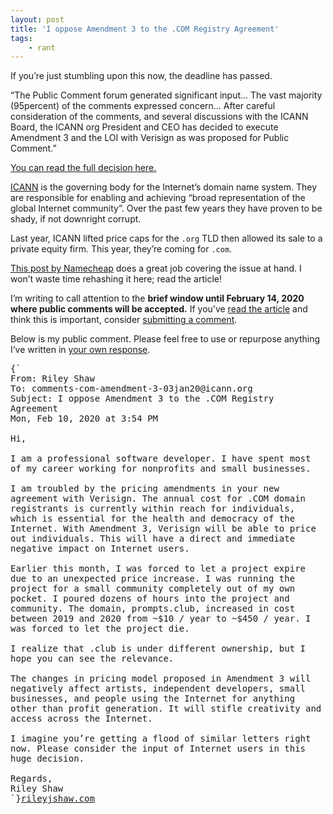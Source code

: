 ```yaml
---
layout: post
title: 'I oppose Amendment 3 to the .COM Registry Agreement'
tags:
    - rant
---
```



<BlogBanner type="update" date="2020-03-28">

If you’re just stumbling upon this now, the deadline has passed.

“The Public Comment forum generated significant input… The vast majority (95percent) of the comments expressed concern… After careful consideration of the comments, and several discussions with the ICANN Board, the ICANN org President and CEO has decided to execute Amendment 3 and the LOI with Verisign as was proposed for Public Comment.”

[You can read the full decision here.](https://www.icann.org/sites/default/files/tlds/com/com-decision-document-27mar20-en.pdf)

</BlogBanner>

[ICANN](https://en.wikipedia.org/wiki/ICANN) is the governing body for the Internet’s domain name system. They are responsible for enabling and achieving “broad representation of the global Internet community”. Over the past few years they have proven to be shady, if not downright corrupt.

Last year, ICANN lifted price caps for the `.org` TLD then allowed its sale to a private equity firm. This year, they’re coming for `.com`.

[This post by Namecheap](https://www.namecheap.com/blog/icann-allows-com-price-increases-gets-more-money) does a great job covering the issue at hand. I won’t waste time rehashing it here; read the article!

I’m writing to call attention to the **brief window until February 14, 2020 where public comments will be accepted.** If you’ve [read the article](https://www.namecheap.com/blog/icann-allows-com-price-increases-gets-more-money) and think this is important, consider [submitting a comment](https://www.icann.org/public-comments/com-amendment-3-2020-01-03-en/mail_form).

Below is my public comment. Please feel free to use or repurpose anything I’ve written in [your own response](https://www.icann.org/public-comments/com-amendment-3-2020-01-03-en/mail_form).

<pre style="white-space: pre-wrap">{`
From: Riley Shaw <email redacted>
To: comments-com-amendment-3-03jan20@icann.org
Subject: I oppose Amendment 3 to the .COM Registry Agreement
Mon, Feb 10, 2020 at 3:54 PM

Hi,

I am a professional software developer. I have spent most of my career working for nonprofits and small businesses.

I am troubled by the pricing amendments in your new agreement with Verisign. The annual cost for .COM domain registrants is currently within reach for individuals, which is essential for the health and democracy of the Internet. With Amendment 3, Verisign will be able to price out individuals. This will have a direct and immediate negative impact on Internet users.

Earlier this month, I was forced to let a project expire due to an unexpected price increase. I was running the project for a small community completely out of my own pocket. I poured dozens of hours into the project and community. The domain, prompts.club, increased in cost between 2019 and 2020 from ~$10 / year to ~$450 / year. I was forced to let the project die.

I realize that .club is under different ownership, but I hope you can see the relevance.

The changes in pricing model proposed in Amendment 3 will negatively affect artists, independent developers, small businesses, and people using the Internet for anything other than profit generation. It will stifle creativity and access across the Internet.

I imagine you’re getting a flood of similar letters right now. Please consider the input of Internet users in this huge decision.

Regards,
Riley Shaw
`}<a href="/">rileyjshaw.com</a></pre>
